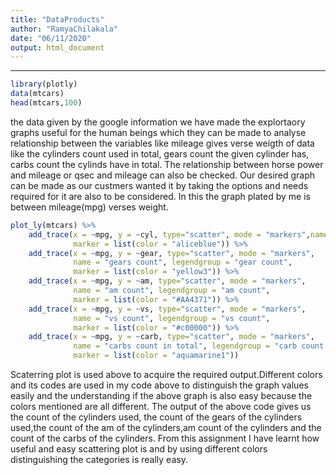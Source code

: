 ---
title: "DataProducts"
author: "RamyaChilakala"
date: "06/11/2020"
output: html_document
---
---

```{r}
library(plotly)
data(mtcars)
head(mtcars,100)
```
the data given by the google information we have made the  explortaory graphs useful for the human beings which they can be made to analyse relationship between the variables like mileage gives verse weigth of data like the cylinders count used in total, gears count the given cylinder has, carbs count the cylinds have in total. The relationship between horse power and mileage or qsec and mileage can also be checked. Our desired graph can be made as our custmers wanted it by taking the options and needs required for it are also to be considered.
In this the graph plated by me is between mileage(mpg) verses weight.
```{r}
plot_ly(mtcars) %>%
    add_trace(x = ~mpg, y = ~cyl, type="scatter", mode = "markers",name = "cyinder count", legendgroup = "cyinder count", 
              marker = list(color = "aliceblue")) %>%
    add_trace(x = ~mpg, y = ~gear, type="scatter", mode = "markers",
              name = "gears count", legendgroup = "gear count", 
              marker = list(color = "yellow3")) %>%
    add_trace(x = ~mpg, y = ~am, type="scatter", mode = "markers",
              name = "am count", legendgroup = "am count", 
              marker = list(color = "#AA4371")) %>%
    add_trace(x = ~mpg, y = ~vs, type="scatter", mode = "markers",
              name = "vs count", legendgroup = "vs count", 
              marker = list(color = "#c00000")) %>%
    add_trace(x = ~mpg, y = ~carb, type="scatter", mode = "markers",
              name = "carbs count in total", legendgroup = "carb count in total", 
              marker = list(color = "aquamarine1")) 
```
Scaterring plot is used above to acquire the required output.Different colors and its codes are used in my code above to distinguish the graph values easily and the understanding if the above graph is also easy because the colors mentioned are all different. The output of the above code gives us the count of the cylinders used, the count of the gears of the cylinders used,the count of the am of the cylinders,am count of the cylinders and the count of the carbs of the cylinders. From this assignment I have learnt how useful and easy scattering plot is and by using different colors distinguishing the categories is really easy.


